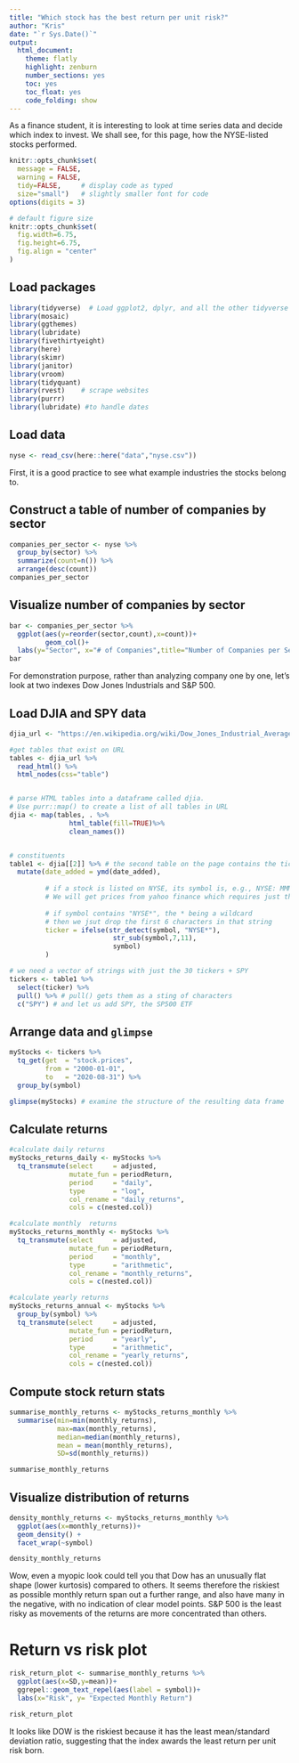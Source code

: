 ```yaml
---
title: "Which stock has the best return per unit risk?"
author: "Kris"
date: "`r Sys.Date()`"
output:
  html_document:
    theme: flatly
    highlight: zenburn
    number_sections: yes
    toc: yes
    toc_float: yes
    code_folding: show
---
```


As a finance student, it is interesting to look at time series data and decide which index to invest. We shall see, for this page, how the NYSE-listed stocks performed.

```r
knitr::opts_chunk$set(
  message = FALSE, 
  warning = FALSE, 
  tidy=FALSE,     # display code as typed
  size="small")   # slightly smaller font for code
options(digits = 3)

# default figure size
knitr::opts_chunk$set(
  fig.width=6.75, 
  fig.height=6.75,
  fig.align = "center"
)
```

## Load packages

```r
library(tidyverse)  # Load ggplot2, dplyr, and all the other tidyverse packages
library(mosaic)
library(ggthemes)
library(lubridate)
library(fivethirtyeight)
library(here)
library(skimr)
library(janitor)
library(vroom)
library(tidyquant)
library(rvest)    # scrape websites
library(purrr)  
library(lubridate) #to handle dates
```


## Load data

```r
nyse <- read_csv(here::here("data","nyse.csv"))
```

First, it is a good practice to see what example industries the stocks belong to.

## Construct a table of number of companies by sector 

```r
companies_per_sector <- nyse %>% 
  group_by(sector) %>%
  summarize(count=n()) %>%
  arrange(desc(count))
companies_per_sector
```

## Visualize number of companies by sector 

```r
bar <- companies_per_sector %>% 
  ggplot(aes(y=reorder(sector,count),x=count))+
         geom_col()+
  labs(y="Sector", x="# of Companies",title="Number of Companies per Sector")
bar
```

For demonstration purpose, rather than analyzing company one by one, let's look at two indexes Dow Jones Industrials and S&P 500.

## Load DJIA and SPY data

```r

djia_url <- "https://en.wikipedia.org/wiki/Dow_Jones_Industrial_Average"

#get tables that exist on URL
tables <- djia_url %>% 
  read_html() %>% 
  html_nodes(css="table")


# parse HTML tables into a dataframe called djia. 
# Use purr::map() to create a list of all tables in URL
djia <- map(tables, . %>% 
               html_table(fill=TRUE)%>% 
               clean_names())


# constituents
table1 <- djia[[2]] %>% # the second table on the page contains the ticker symbols
  mutate(date_added = ymd(date_added),
         
         # if a stock is listed on NYSE, its symbol is, e.g., NYSE: MMM
         # We will get prices from yahoo finance which requires just the ticker
         
         # if symbol contains "NYSE*", the * being a wildcard
         # then we jsut drop the first 6 characters in that string
         ticker = ifelse(str_detect(symbol, "NYSE*"),
                          str_sub(symbol,7,11),
                          symbol)
         )

# we need a vector of strings with just the 30 tickers + SPY
tickers <- table1 %>% 
  select(ticker) %>% 
  pull() %>% # pull() gets them as a sting of characters
  c("SPY") # and let us add SPY, the SP500 ETF

```

## Arrange data and `glimpse`

```r
myStocks <- tickers %>% 
  tq_get(get  = "stock.prices",
         from = "2000-01-01",
         to   = "2020-08-31") %>%
  group_by(symbol) 

glimpse(myStocks) # examine the structure of the resulting data frame
```

## Calculate returns

```r
#calculate daily returns
myStocks_returns_daily <- myStocks %>%
  tq_transmute(select     = adjusted, 
               mutate_fun = periodReturn, 
               period     = "daily", 
               type       = "log",
               col_rename = "daily_returns",
               cols = c(nested.col))  

#calculate monthly  returns
myStocks_returns_monthly <- myStocks %>%
  tq_transmute(select     = adjusted, 
               mutate_fun = periodReturn, 
               period     = "monthly", 
               type       = "arithmetic",
               col_rename = "monthly_returns",
               cols = c(nested.col)) 

#calculate yearly returns
myStocks_returns_annual <- myStocks %>%
  group_by(symbol) %>%
  tq_transmute(select     = adjusted, 
               mutate_fun = periodReturn, 
               period     = "yearly", 
               type       = "arithmetic",
               col_rename = "yearly_returns",
               cols = c(nested.col))
```

## Compute stock return stats

```r

summarise_monthly_returns <- myStocks_returns_monthly %>% 
  summarise(min=min(monthly_returns),
            max=max(monthly_returns),
            median=median(monthly_returns),
            mean = mean(monthly_returns),
            SD=sd(monthly_returns))

summarise_monthly_returns
```

## Visualize distribution of returns

```r

density_monthly_returns <- myStocks_returns_monthly %>% 
  ggplot(aes(x=monthly_returns))+
  geom_density() + 
  facet_wrap(~symbol)

density_monthly_returns
```

Wow, even a myopic look could tell you that Dow has an unusually flat shape (lower kurtosis) compared to others. It seems therefore the riskiest as possible monthly return span out a further range, and also have many in the negative, with no indication of clear model points. S&P 500 is the least risky as movements of the returns are more concentrated than others.

# Return vs risk plot

```r
risk_return_plot <- summarise_monthly_returns %>%
  ggplot(aes(x=SD,y=mean))+
  ggrepel::geom_text_repel(aes(label = symbol))+
  labs(x="Risk", y= "Expected Monthly Return")

risk_return_plot
```

It looks like DOW is the riskiest because it has the least mean/standard deviation ratio, suggesting that the index awards the least return per unit risk born.